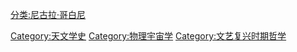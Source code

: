 [[分类:尼古拉·哥白尼|分类:尼古拉·哥白尼]]
[[Category:天文学史|Category:天文学史]]
[[Category:物理宇宙学|Category:物理宇宙学]]
[[Category:文艺复兴时期哲学|Category:文艺复兴时期哲学]]